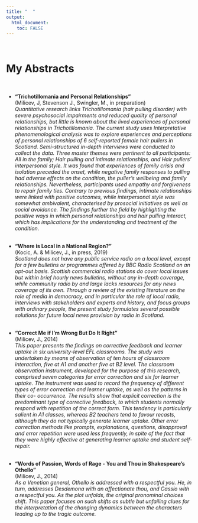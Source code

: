 ```yaml
---
title: "  "
output: 
  html_document:
    toc: FALSE
---
```

<br>

# **My Abstracts**
<br>

* **"Trichotillomania and Personal Relationships"**
<br>
(Milicev, J, Stevenson J., Swingler, M., in preparation)
<br>
_Quantitative research links Trichotillomania (hair pulling disorder) with severe psychosocial impairments and reduced quality of personal relationships, but little is known about the lived experiences of personal relationships in Trichotillomania.
The current study uses Interpretative phenomenological analysis was to explore experiences and perceptions of personal relationships of 6 self-reported female hair pullers in Scotland. Semi-structured in-depth interviews were conducted to collect the data. Three master themes were pertinent to all participants: All in the family; Hair pulling and intimate relationships, and Hair pullers’ interpersonal style. It was found that experiences of family crisis and isolation preceded the onset, while negative family responses to pulling had adverse effects on the condition, the puller’s wellbeing and family relationships. Nevertheless, participants used empathy and forgiveness to repair family ties. Contrary to previous findings, intimate relationships were linked with positive outcomes, while interpersonal style was somewhat ambivalent, characterised by prosocial initiatives as well as social avoidance. The findings further the field by highlighting the positive ways in which personal relationships and hair pulling interact, which has implications for the understanding and treatment of the condition._
<br><br>

* **"Where is Local in a National Region?"**
<br>
(Kocic, A. & Milicev, J., in press, 2019)
<br>
_Scotland does not have any public service radio on a local level, except for a few bulletins or programmes offered by BBC Radio Scotland on an opt-out basis. Scottish commercial radio stations do cover local issues but within brief hourly news bulletins, without any in-depth coverage, while community radio by and large lacks resources for any news coverage of its own. Through a review of the existing literature on the role of media in democracy, and in particular the role of local radio, interviews with stakeholders and experts and history, and focus groups with ordinary people, the present study formulates several possible solutions for future local news provision by radio in Scotland._
<br><br>

* **"Correct Me if I'm Wrong But Do It Right"**
<br>
(Milicev, J., 2014)
<br>
_This paper presents the findings on corrective feedback and learner uptake in six university-level EFL classrooms. The study was undertaken by means of observation of ten hours of classroom interaction, five at A1 and another five at B2 level. The classroom observation instrument, developed for the purpose of this research, comprised seven categories for error correction and six for learner uptake. The instrument was used to record the frequency of different types of error correction and learner uptake, as well as the patterns in their co- occurrence. The results show that explicit correction is the predominant type of corrective feedback, to which students normally respond with repetition of the correct form. This tendency is particularly salient in A1 classes, whereas B2 teachers tend to favour recasts, although they do not typically generate learner uptake. Other error correction methods like prompts, explanations, questions, disapproval and error repetition were used less frequently, in spite of the fact that they were highly effective at generating learner uptake and student self- repair._
<br><br>

* **"Words of Passion, Words of Rage - You and Thou in Shakespeare's Othello"**
<br>
(Milicev, J., 2014)
<br>
_As a Venetian general, Othello is addressed with a respectful you. He, in turn, addresses Desdemona with an affectionate thou, and Cassio with a respectful you. As the plot unfolds, the original pronominal choices shift. This paper focuses on such shifts as subtle but unfailing clues for the interpretation of the changing dynamics between the characters leading up to the tragic outcome._